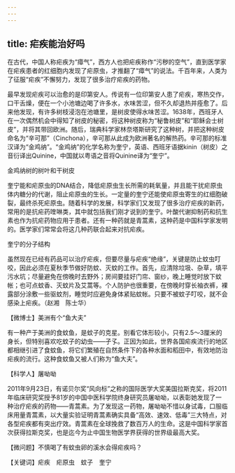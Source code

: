 ```yaml
---
---
---
```

title: 疟疾能治好吗
---




在古代，中国人称疟疾为“瘴气”，西方人也把疟疾称作“污秽的空气”，直到医学家在疟疾患者的红细胞内发现了疟原虫，才推翻了“瘴气”的说法。千百年来，人类为了征服“疟疾”不懈努力，发现了很多治疗疟疾的药物。

最早发现疟疾可以治愈的是印第安人。传说有一位印第安人患了疟疾，寒热交作，口干舌燥，便在一个小池塘边喝了许多水，水味苦涩，但不久却退热并痊愈了。后来他发现，有许多树枝浸泡在池塘里，是树皮使得水味苦涩。1638年，西班牙人在一次偶然机会中得知了树皮的秘密，将这种树皮称为“秘鲁树皮”和“耶稣会士树皮”，并将其带回欧洲。随后，瑞典科学家林奈塔斯研究了这种树，并把这种树皮命名为“辛可那”（Cinchona），辛可那从此成为欧洲著名的解热药。辛可那的标准汉译为“金鸡纳”。“金鸡纳”的化学名称为奎宁，英语、西班牙语据kinin（树皮）之音衍译出Quinine，中国就以粤语之音将Quinine译为“奎宁”。

金鸡纳树的树叶和干树皮



奎宁能和疟原虫的DNA结合，降低疟原虫生长所需的耗氧量，并且能干扰疟原虫体内糖分的代谢，阻止疟原虫的生长。一定量的奎宁还能使疟原虫寄生的红细胞破裂，最终杀死疟原虫。随着科学的发展，科学家们又发现了很多治疗疟疾的新药，常用的是抗疟药喹啉类，其中就包括我们刚才说到的奎宁。叶酸代谢抑制药和抗生素也作为抗疟药物应用于患者。还有一种药就是青蒿素，这种药是中国科学家发明的。医学家们常常会将这几种药联合起来对抗疟疾。

奎宁的分子结构



虽然现在已经有药品可以治疗疟疾，但要尽量与疟疾“绝缘”，关键是防止蚊虫叮咬，因此必须在夏秋季节做好防蚊、灭蚊的工作。首先，应清除垃圾、杂草，填平污水坑；尽量避免在傍晚时去野外；房间要挂好门帘、窗纱，晚上睡觉时放下蚊帐；也可点蚊香、灭蚊片及艾蒿等。个人防护也很重要，在傍晚时穿长袖衣裤，裸露部分涂敷一些驱蚊剂，睡觉时应避免身体紧贴蚊帐。只要不被蚊子叮咬，就不会感染上疟疾。（赵湘　陈士华）





【微博士】美洲有个“鱼大夫”

有一种产于美洲的食蚊鱼，是蚊子的克星。别看它体形较小，只有2.5～3厘米的身长，但特别喜欢吃蚊子的幼虫——孑孓。正因为如此，世界各国疟疾流行的地区都相继引进了食蚊鱼，将它们繁殖在自然条件下的各种水面和稻田中，有效地防治疟疾的流行。这种食蚊鱼又被人们称为“鱼大夫”。



【科学人】屠呦呦

2011年9月23日，有诺贝尔奖“风向标”之称的国际医学大奖美国拉斯克奖，将2011年临床研究奖授予81岁的中国中医科学院终身研究员屠呦呦，以表彰她发现了一种治疗疟疾的药物——青蒿素。为了发现这一药物，屠呦呦不惜以身试毒，口服临床用量青蒿素，以大量实验证明青蒿素确实具备“高效、速效、低毒”三大特点，对各型疟疾都有突出疗效。青蒿素在全球挽救了数百万人的生命。这是中国科学家首次获得拉斯克奖，也是迄今为止中国生物医学界获得的世界级最高大奖。

【微问题】不慎喝了有蚊虫卵的溪水会得疟疾吗？

【关键词】疟疾　疟原虫　蚊子　奎宁